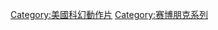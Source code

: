 {{Cat main|银翼杀手}}
{{DEFAULTSORT:Blade Runner}}
[[Category:美國科幻動作片|Category:美國科幻動作片]]
[[Category:赛博朋克系列|Category:赛博朋克系列]]